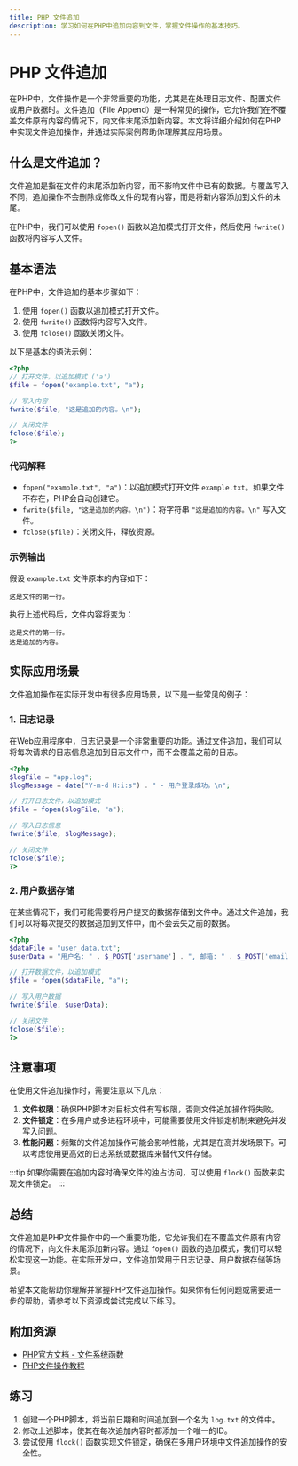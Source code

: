 ```yaml
---
title: PHP 文件追加
description: 学习如何在PHP中追加内容到文件，掌握文件操作的基本技巧。
---
```


# PHP 文件追加

在PHP中，文件操作是一个非常重要的功能，尤其是在处理日志文件、配置文件或用户数据时。文件追加（File Append）是一种常见的操作，它允许我们在不覆盖文件原有内容的情况下，向文件末尾添加新内容。本文将详细介绍如何在PHP中实现文件追加操作，并通过实际案例帮助你理解其应用场景。

## 什么是文件追加？

文件追加是指在文件的末尾添加新内容，而不影响文件中已有的数据。与覆盖写入不同，追加操作不会删除或修改文件的现有内容，而是将新内容添加到文件的末尾。

在PHP中，我们可以使用 `fopen()` 函数以追加模式打开文件，然后使用 `fwrite()` 函数将内容写入文件。

## 基本语法

在PHP中，文件追加的基本步骤如下：

1. 使用 `fopen()` 函数以追加模式打开文件。
2. 使用 `fwrite()` 函数将内容写入文件。
3. 使用 `fclose()` 函数关闭文件。

以下是基本的语法示例：

```php
<?php
// 打开文件，以追加模式 ('a')
$file = fopen("example.txt", "a");

// 写入内容
fwrite($file, "这是追加的内容。\n");

// 关闭文件
fclose($file);
?>
```

### 代码解释

- `fopen("example.txt", "a")`：以追加模式打开文件 `example.txt`。如果文件不存在，PHP会自动创建它。
- `fwrite($file, "这是追加的内容。\n")`：将字符串 `"这是追加的内容。\n"` 写入文件。
- `fclose($file)`：关闭文件，释放资源。

### 示例输出

假设 `example.txt` 文件原本的内容如下：

```
这是文件的第一行。
```

执行上述代码后，文件内容将变为：

```
这是文件的第一行。
这是追加的内容。
```

## 实际应用场景

文件追加操作在实际开发中有很多应用场景，以下是一些常见的例子：

### 1. 日志记录

在Web应用程序中，日志记录是一个非常重要的功能。通过文件追加，我们可以将每次请求的日志信息追加到日志文件中，而不会覆盖之前的日志。

```php
<?php
$logFile = "app.log";
$logMessage = date("Y-m-d H:i:s") . " - 用户登录成功。\n";

// 打开日志文件，以追加模式
$file = fopen($logFile, "a");

// 写入日志信息
fwrite($file, $logMessage);

// 关闭文件
fclose($file);
?>
```

### 2. 用户数据存储

在某些情况下，我们可能需要将用户提交的数据存储到文件中。通过文件追加，我们可以将每次提交的数据追加到文件中，而不会丢失之前的数据。

```php
<?php
$dataFile = "user_data.txt";
$userData = "用户名: " . $_POST['username'] . ", 邮箱: " . $_POST['email'] . "\n";

// 打开数据文件，以追加模式
$file = fopen($dataFile, "a");

// 写入用户数据
fwrite($file, $userData);

// 关闭文件
fclose($file);
?>
```

## 注意事项

在使用文件追加操作时，需要注意以下几点：

1. **文件权限**：确保PHP脚本对目标文件有写权限，否则文件追加操作将失败。
2. **文件锁定**：在多用户或多进程环境中，可能需要使用文件锁定机制来避免并发写入问题。
3. **性能问题**：频繁的文件追加操作可能会影响性能，尤其是在高并发场景下。可以考虑使用更高效的日志系统或数据库来替代文件存储。

:::tip
如果你需要在追加内容时确保文件的独占访问，可以使用 `flock()` 函数来实现文件锁定。
:::

## 总结

文件追加是PHP文件操作中的一个重要功能，它允许我们在不覆盖文件原有内容的情况下，向文件末尾添加新内容。通过 `fopen()` 函数的追加模式，我们可以轻松实现这一功能。在实际开发中，文件追加常用于日志记录、用户数据存储等场景。

希望本文能帮助你理解并掌握PHP文件追加操作。如果你有任何问题或需要进一步的帮助，请参考以下资源或尝试完成以下练习。

## 附加资源

- [PHP官方文档 - 文件系统函数](https://www.php.net/manual/zh/book.filesystem.php)
- [PHP文件操作教程](https://www.w3schools.com/php/php_file.asp)

## 练习

1. 创建一个PHP脚本，将当前日期和时间追加到一个名为 `log.txt` 的文件中。
2. 修改上述脚本，使其在每次追加内容时都添加一个唯一的ID。
3. 尝试使用 `flock()` 函数实现文件锁定，确保在多用户环境中文件追加操作的安全性。

